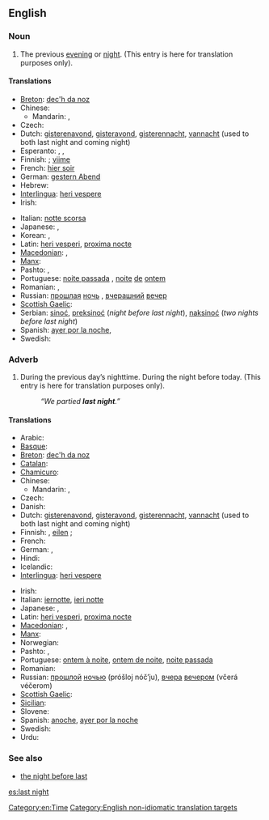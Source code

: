 ==English==

===Noun===
{{en-noun|sg=[[last]] [[night]]|-}}

# The previous [[evening]] or [[night]]. (This entry is here for translation purposes only).

====Translations====
{{trans-top|previous evening or night}}
* [[Breton]]: [[dec'h da noz]]
* Chinese:
** Mandarin: {{t-|cmn|昨夜|tr=zuóyè|sc=Hani}}, {{t-|cmn|昨晚|tr=zuówǎn|sc=Hani}}
* Czech: {{t|cs|včerejší večer}}
* Dutch: [[gisterenavond]], [[gisteravond]], [[gisterennacht]], [[vannacht]] (used to both last night and coming night)
* Esperanto: {{t|eo|hieraŭ vespere|xs=Esperanto}},  {{t|eo|pasintan nokton|alt=la pasintan nokton|xs=Esperanto}},  {{t|eo|hieraŭan nokton|alt=la hieraŭan nokton|xs=Esperanto}}
* Finnish: {{t-|fi|eilisilta}} {{qualifier|evening}}; [[viime#Finnish|viime]] {{t|fi|yö}} {{qualifier|night}}
* French: [[hier soir]]
* German: [[gestern Abend]]
* Hebrew: {{t+|he|אמש|tr=émesh}}
* [[Interlingua]]: [[heri vespere]]
* Irish: {{t-|ga|aréir|xs=Irish}}
{{trans-mid}}
* Italian: [[notte scorsa]]
* Japanese: {{t-|ja|昨晩|tr=sakuban}}, {{t-|ja|昨夜|tr=sakuya}}
* Korean: {{t|ko|지난밤|tr=jinanbam|sc=Kore}}, {{t|ko|어젯밤|tr=eojetbam|sc=Kore}}
* Latin: [[heri vesperi]], [[proxima nocte]]
* [[Macedonian]]: {{t-|mk|синоќа|tr=sínoḱa}},  {{t-|mk|сношти|tr=snóšti}}
* [[Manx]]: {{t-|gv|riyr|xs=Manx}}
* Pashto: {{t|ps|بېګا|tr=begâ}}, {{t|ps|برای|tr=barây}}
* Portuguese: [[noite passada]] {{f}}, [[noite]] [[de]] [[ontem]] {{f}}
* Romanian: {{t|ro|noaptea trecută|f}}, {{t|ro|azi noapte}}
* Russian: [[прошлый|прошлая]] [[ночь]] {{f}}, [[вчерашний]] [[вечер]] {{m}}
* [[Scottish Gaelic]]: {{t-|gd|a-raoir|xs=Scottish Gaelic}}
* Serbian: [[sinoć]], [[preksinoć]] (''night before last night''), [[naksinoć]] (''two nights before last night'')
* Spanish: [[ayer por la noche]], {{t|es|anoche}}
* Swedish: {{t|sv|i gårkväll}}
{{trans-bottom}}

===Adverb===
{{en-adv|head=[[last]] [[night]]|-}}

# During the previous day’s nighttime.  During the night before today. (This entry is here for translation purposes only).
#: ''“We partied '''last night'''.”''

====Translations====
{{trans-top|during the night before today}}
* Arabic: {{t|ar|ليلة أمس|tr=láylat 'ams|sc=Arab}}
* [[Basque]]: {{t|eu|bart}}
* [[Breton]]: [[dec'h da noz]]
* [[Catalan]]: {{t|ca|anit}}
* [[Chamicuro]]: {{tø|ccc|lache'ta}}
* Chinese:
** Mandarin: {{t-|cmn|昨夜|tr=zuóyè|sc=Hani}}, {{t-|cmn|昨晚|tr=zuówǎn|sc=Hani}}
* Czech: {{t|cs|včera večer}}
* Danish: {{t|da|aftes|alt=i aftes}}
* Dutch: [[gisterenavond]], [[gisteravond]], [[gisterennacht]], [[vannacht]] (used to both last night and coming night)
* Finnish: {{t|fi|eilisiltana}}, [[eilen#Finnish|eilen]] {{t|fi|illalla}} {{qualifier|evening}}; {{t-|fi|viime yönä}} {{qualifier|night}}
* French: {{t|fr|hier soir}}
* German: {{t|de|gestern Abend}}, {{t|de|gestern Nacht}}
* Hindi: {{t|hi|कल रात|tr=kal rāt|sc=Deva}}
* Icelandic: {{t+|is|í gær}}
* [[Interlingua]]: [[heri vespere]]
{{trans-mid}}
* Irish: {{t-|ga|aréir|xs=Irish}}
* Italian: [[iernotte]], [[ieri notte]]
* Japanese: {{t-|ja|昨晩|tr=さくばん, sakuban}}, {{t-|ja|昨夜|tr=さくや, sakuya, ゆうべ, yūbe}}
* Latin: [[heri vesperi]], [[proxima nocte]]
* [[Macedonian]]: {{t-|mk|синоќа|tr=sínoḱa}},  {{t-|mk|сношти|tr=snóšti}}
* [[Manx]]: {{t-|gv|riyr|xs=Manx}}
* Norwegian: {{t|no|i går kveld}}
* Pashto: {{t|ps|بېګا|tr=begâ}}, {{t|ps|برای|tr=barây}}
* Portuguese: [[ontem à noite]], [[ontem de noite]], [[noite passada]]
* Romanian: {{t+|ro|aseară}}
* Russian: [[прошлый|прошлой]] [[ночью]] (próšloj nóč’ju), [[вчера]] [[вечером]] (včerá véčerom)
* [[Scottish Gaelic]]: {{t-|gd|a-raoir|xs=Scottish Gaelic}}
* [[Sicilian]]: {{t+|scn|assira|xs=Sicilian}}
* Slovene: {{t+|sl|sinoči}}
* Spanish: [[anoche]], [[ayer por la noche]]
* Swedish: {{t|sv|i natt}}
* Urdu: {{t|ur|کل رات|tr=kal rāt|sc=ur-Arab}}
{{trans-bottom}}

===See also===
* [[the night before last]]

[[Category:en:Time]]
[[Category:English non-idiomatic translation targets]]

[[es:last night]]